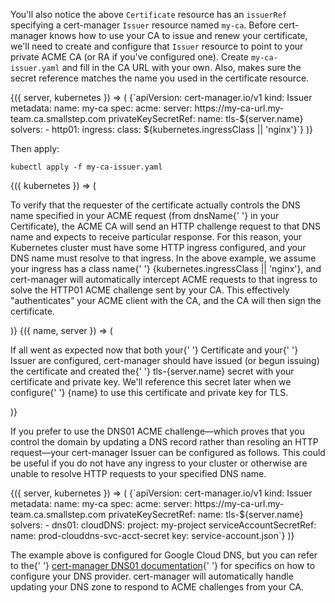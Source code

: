 You'll also notice the above `Certificate` resource has an `issuerRef` specifying
a cert-manager `Issuer` resource named `my-ca`. Before cert-manager knows how to use your CA to
issue and renew your certificate, we'll need to create and configure that `Issuer` resource
to point to your private ACME CA (or RA if you've configured one). Create `my-ca-issuer.yaml` and fill in the CA
URL with your own. Also, makes sure the secret reference matches the name you used in the certificate
resource.

<DocConfig>
  {({ server, kubernetes }) => (
    <CodeBlock autoCopy language="yaml">
      {`apiVersion: cert-manager.io/v1
kind: Issuer
metadata:
  name: my-ca
spec:
  acme:
    server: https://my-ca-url.my-team.ca.smallstep.com
    privateKeySecretRef:
      name: tls-${server.name}
    solvers:
    - http01:
        ingress:
          class: ${kubernetes.ingressClass || 'nginx'}`}
    </CodeBlock>
  )}
</DocConfig>

Then apply:

```shell
kubectl apply -f my-ca-issuer.yaml
```

<DocConfig>
  {({ kubernetes }) => (
    <p>
      To verify that the requester of the certificate actually controls the DNS
      name specified in your ACME request (from <inlineCode>dnsName</inlineCode>{' '}
      in your <inlineCode>Certificate</inlineCode>), the ACME CA will send an
      HTTP challenge request to that DNS name and expects to receive particular
      response. For this reason, your Kubernetes cluster must have some HTTP
      ingress configured, and your DNS name must resolve to that ingress. In the
      above example, we assume your ingress has a class name{' '}
      <inlineCode>{kubernetes.ingressClass || 'nginx'}</inlineCode>, and
      cert-manager will automatically intercept ACME requests to that ingress to
      solve the HTTP01 ACME challenge sent by your CA. This effectively
      "authenticates" your ACME client with the CA, and the CA will then sign
      the certificate.
    </p>
  )}
</DocConfig>

<DocConfig>
  {({ name, server }) => (
    <p>
      If all went as expected now that both your{' '}
      <inlineCode>Certificate</inlineCode> and your{' '}
      <inlineCode>Issuer</inlineCode> are configured, cert-manager should have
      issued (or begun issuing) the certificate and created the{' '}
      <inlineCode>tls-{server.name}</inlineCode> secret with your certificate
      and private key. We'll reference this secret later when we configure{' '}
      {name} to use this certificate and private key for TLS.
    </p>
  )}
</DocConfig>

<Aside>
<p>
If you prefer to use the DNS01 ACME challenge—which proves that you control the domain
by updating a DNS record rather than resoling an HTTP request—your cert-manager <inlineCode>Issuer</inlineCode> can be configured as follows. This could be
useful if you do not have any ingress to your cluster or otherwise are unable to resolve HTTP requests
to your specified DNS name.
</p>

<DocConfig>
  {({ server, kubernetes }) => (
    <CodeBlock autoCopy language="yaml">
      {`apiVersion: cert-manager.io/v1
kind: Issuer
metadata:
  name: my-ca
spec:
  acme:
    server: https://my-ca-url.my-team.ca.smallstep.com
    privateKeySecretRef:
      name: tls-${server.name}
    solvers:
    - dns01:
        cloudDNS:
          project: my-project
          serviceAccountSecretRef:
            name: prod-clouddns-svc-acct-secret
            key: service-account.json`}
    </CodeBlock>
  )}
</DocConfig>

<p>
The example above is configured for Google Cloud DNS,
but you can refer to the{' '}
<a href="https://cert-manager.io/docs/configuration/acme/dns01/">cert-manager DNS01 documentation</a>{' '}
for specifics on how to configure your DNS provider.
cert-manager will automatically handle updating your DNS zone
to respond to ACME challenges from your CA.
</p>
</Aside>
